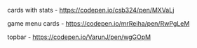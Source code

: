cards with stats - https://codepen.io/csb324/pen/MXVaLj

game menu cards - https://codepen.io/mrReiha/pen/RwPgLeM

topbar - https://codepen.io/VarunJ/pen/wgGOpM